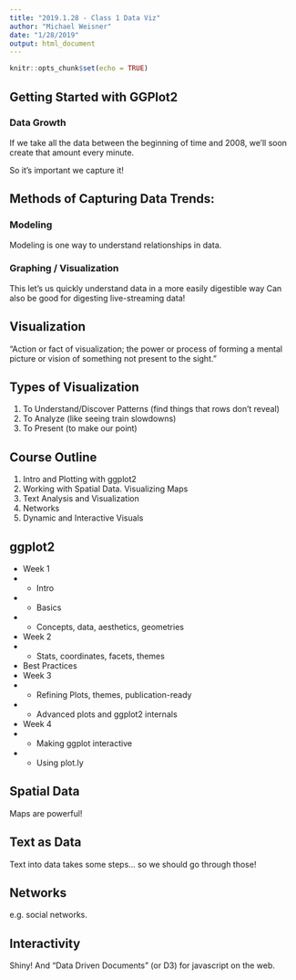 ```yaml
---
title: "2019.1.28 - Class 1 Data Viz"
author: "Michael Weisner"
date: "1/28/2019"
output: html_document
---
```


```r
knitr::opts_chunk$set(echo = TRUE)
```

## Getting Started with GGPlot2

### Data Growth

If we take all the data between the beginning of time and 2008, we'll soon create that amount every minute.

So it's important we capture it!

## Methods of Capturing Data Trends:

### Modeling
Modeling is one way to understand relationships in data.

### Graphing / Visualization
This let's us quickly understand data in a more easily digestible way
Can also be good for digesting live-streaming data!

## Visualization
"Action or fact of visualization; the power or process of forming a mental picture or vision of something not present to the sight."

## Types of Visualization

1. To Understand/Discover Patterns (find things that rows don't reveal)
2. To Analyze (like seeing train slowdowns)
3. To Present (to make our point)

## Course Outline

1. Intro and Plotting with ggplot2
2. Working with Spatial Data. Visualizing Maps
3. Text Analysis and Visualization
4. Networks
5. Dynamic and Interactive Visuals

## ggplot2

+ Week 1
+ + Intro
+ + Basics 
+ + Concepts, data, aesthetics, geometries
+ Week 2
+ + Stats, coordinates, facets, themes
+ Best Practices
+ Week 3
+ + Refining Plots, themes, publication-ready
+ + Advanced plots and ggplot2 internals
+ Week 4
+ + Making ggplot interactive
+ + Using plot.ly

## Spatial Data

Maps are powerful!

## Text as Data

Text into data takes some steps... so we should go through those!

## Networks

e.g. social networks.

## Interactivity

Shiny! And "Data Driven Documents" (or D3) for javascript on the web.










